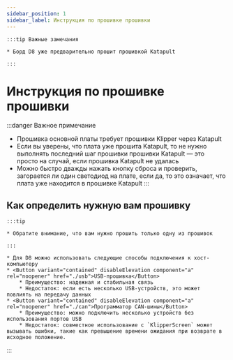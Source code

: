 ```yaml
---
sidebar_position: 1
sidebar_label: Инструкция по прошивке прошивки
---
```







    :::tip Важные замечания

    * Борд D8 уже предварительно прошит прошивкой Katapult

    :::


# Инструкция по прошивке прошивки

:::danger Важное примечание
* Прошивка основной платы требует прошивки Klipper через Katapult
* Если вы уверены, что плата уже прошита Katapult, то не нужно выполнять последний шаг прошивки прошивки Katapult — это просто на случай, если прошивка Katapult не удалась
* Можно быстро дважды нажать кнопку сброса и проверить, загорается ли один светодиод на плате, если да, то это означает, что плата уже находится в прошивке Katapult
:::

## Как определить нужную вам прошивку

    :::tip

    * Обратите внимание, что вам нужно прошить только одну из прошивок

    :::
    
    * Для D8 можно использовать следующие способы подключения к хост-компьютеру
    * <Button variant="contained" disableElevation component="a" rel="noopener" href="./usb">USB-прошивка</Button>
        * Преимущество: надежная и стабильная связь
        * Недостаток: если есть несколько USB-устройств, это может повлиять на передачу данных
    * <Button variant="contained" disableElevation component="a" rel="noopener" href="./can">Программатор CAN-шины</Button>
        * Преимущество: можно подключить несколько устройств без использования портов USB
        * Недостаток: совместное использование с `KlipperScreen` может вызывать ошибки, такие как превышение времени ожидания при возврате в исходное положение.
:::
